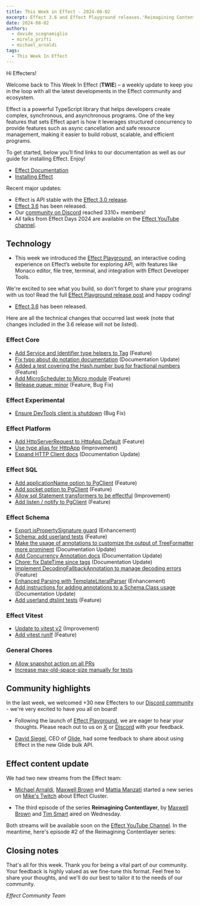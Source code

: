 ```yaml
---
title: This Week in Effect - 2024-08-02
excerpt: Effect 3.6 and Effect Playground releases.'Reimagining Contentlayer' ep. 3 by Maxwell Brown and Tim Smart. 'Effect Cluster' ep.1 by Michael Arnaldi, Maxwell Brown and Mattia Manzati.
date: 2024-08-02
authors:
  - davide_scognamiglio
  - mirela_prifti
  - michael_arnaldi
tags:
  - This Week In Effect
---
```



Hi Effecters!

Welcome back to This Week In Effect (**TWIE**) – a weekly update to keep you in the loop with all the latest developments in the Effect community and ecosystem.

Effect is a powerful TypeScript library that helps developers create complex, synchronous, and asynchronous programs. One of the key features that sets Effect apart is how it leverages structured concurrency to provide features such as async cancellation and safe resource management, making it easier to build robust, scalable, and efficient programs.

To get started, below you’ll find links to our documentation as well as our guide for installing Effect. Enjoy!

- [Effect Documentation](/docs/getting-started/introduction/)
- [Installing Effect](/docs/getting-started/installation/)

Recent major updates:

- Effect is API stable with the [Effect 3.0 release](https://effect.website/blog/effect-3.0).
- [Effect 3.6](https://effect.website/blog/effect-3.6) has been released.
- Our [community on Discord](https://discord.gg/effect-ts) reached 3310+ members!
- All talks from Effect Days 2024 are available on the [Effect YouTube channel](https://www.youtube.com/@effect-ts).

## Technology

- This week we introduced the [Effect Playground](https://effect.website/play), an interactive coding experience on Effect’s website for exploring API, with features like Monaco editor, file tree, terminal, and integration with Effect Developer Tools.

<Tweet id="1817965072821665897" />

We're excited to see what you build, so don't forget to share your programs with us too! Read the full [Effect Playground release post](https://effect.website/blog/playground-release) and happy coding!

<YouTube
  id="https://www.youtube.com/embed/zrMY9r9CRoc?si=UzeFoqTLv0Bx4441"
  title="Introducing the Effect Playground"
/>

- [Effect 3.6](https://effect.website/blog/effect-3.6) has been released.

<Tweet id="1818237695987957965" />

Here are all the technical changes that occurred last week (note that changes included in the 3.6 release will not be listed).

### Effect Core

- [Add Service and Identifier type helpers to Tag](https://github.com/Effect-TS/effect/pull/3362) (Feature)
- [Fix typo about do notation documentation](https://github.com/Effect-TS/effect/pull/3372) (Documentation Update)
- [Added a test covering the Hash.number bug for fractional numbers](https://github.com/Effect-TS/effect/pull/3373) (Feature)
- [Add MicroScheduler to Micro module](https://github.com/Effect-TS/effect/pull/3377) (Feature)
- [Release queue: minor](https://github.com/Effect-TS/effect/pull/3248) (Feature, Bug Fix)

### Effect Experimental

- [Ensure DevTools client is shutdown](https://github.com/Effect-TS/effect/pull/3394) (Bug Fix)

### Effect Platform

- [Add HttpServerRequest to HttpApp.Default](https://github.com/Effect-TS/effect/pull/3384) (Feature)
- [Use type alias for HttpApp](https://github.com/Effect-TS/effect/pull/3386) (Improvement)
- [Expand HTTP Client docs](https://github.com/Effect-TS/effect/pull/3396) (Documentation Update)

### Effect SQL

- [Add applicationName option to PgClient](https://github.com/Effect-TS/effect/pull/3364) (Feature)
- [Add socket option to PgClient](https://github.com/Effect-TS/effect/pull/3365) (Feature)
- [Allow sql Statement transformers to be effectful](https://github.com/Effect-TS/effect/pull/3387) (Improvement)
- [Add listen / notify to PgClient](https://github.com/Effect-TS/effect/pull/3398) (Feature)

### Effect Schema

- [Export isPropertySignature guard](https://github.com/Effect-TS/effect/pull/3363) (Enhancement)
- [Schema: add userland tests](https://github.com/Effect-TS/effect/pull/3370) (Feature)
- [Make the usage of annotations to customize the output of TreeFormatter more prominent](https://github.com/Effect-TS/effect/pull/3374) (Documentation Update)
- [Add Concurrency Annotation docs](https://github.com/Effect-TS/effect/pull/3381) (Documentation Update)
- [Chore: fix DateTime since tags](https://github.com/Effect-TS/effect/pull/3388) (Documentation Update)
- [Implement DecodingFallbackAnnotation to manage decoding errors](https://github.com/Effect-TS/effect/pull/3346) (Feature)
- [Enhanced Parsing with TemplateLiteralParser](https://github.com/Effect-TS/effect/pull/3347) (Enhancement)
- [Add instructions for adding annotations to a Schema.Class usage](https://github.com/Effect-TS/effect/pull/3395) (Documentation Update)
- [Add userland dtslint tests](https://github.com/Effect-TS/effect/pull/3400) (Feature)

### Effect Vitest

- [Update to vitest v2](https://github.com/Effect-TS/effect/pull/3367) (Improvement)
- [Add vitest runIf](https://github.com/Effect-TS/effect/pull/3376) (Feature)

### General Chores

- [Allow snapshot action on all PRs](https://github.com/Effect-TS/effect/pull/3369)
- [Increase max-old-space-size manually for tests](https://github.com/Effect-TS/effect/pull/3371)

## Community highlights

In the last week, we welcomed +30 new Effecters to our [Discord community](https://discord.gg/effect-ts) - we're very excited to have you all on board!

- Following the launch of [Effect Playground](https://effect.website/play), we are eager to hear your thoughts. Please reach out to us on [X](https://x.com/EffectTS_) or [Discord](https://discord.gg/effect-ts) with your feedback.

<Tweet id="1818065230532067432" />

- [David Siegel](https://x.com/dvdsgl), CEO of [Glide](https://www.glideapps.com/), had some feedback to share about using Effect in the new Glide bulk API.

<Tweet id="1817397810880479315" />

## Effect content update

We had two new streams from the Effect team:

- [Michael Arnaldi](https://x.com/MichaelArnaldi), [Maxwell Brown](https://x.com/imax153) and [Mattia Manzati](https://x.com/MattiaManzati) started a new series on [Mike's Twitch](https://www.twitch.tv/mikearnaldi/video/2206072150) about Effect Cluster.

<Tweet id="1817923000382980562" />

- The third episode of the series **Reimagining Contentlayer**, by [Maxwell Brown](https://x.com/imax153) and [Tim Smart](https://x.com/tim_smart) aired on Wednesday.

<Tweet id="1818772336537161908" />

Both streams will be available soon on the [Effect YouTube Channel](https://www.youtube.com/@effect-ts). In the meantime, here's episode #2 of the Reimagining Contentlayer series:

<YouTube
  id="https://www.youtube.com/embed/XqvvQ43b208?si=NrvY_rXA_DPZShUO"
  title="Reimagining ContentLayer with Effect (Part 2)"
/>

## Closing notes

That's all for this week. Thank you for being a vital part of our community. Your feedback is highly valued as we fine-tune this format. Feel free to share your thoughts, and we'll do our best to tailor it to the needs of our community.

_Effect Community Team_
